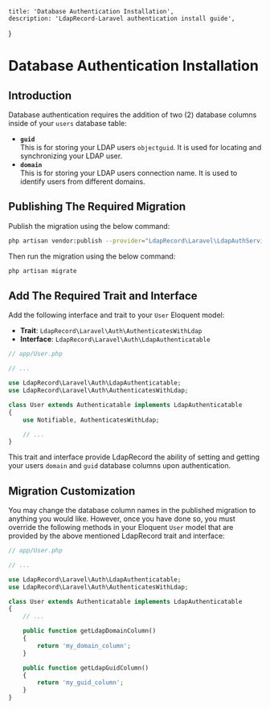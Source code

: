     title: 'Database Authentication Installation',
    description: 'LdapRecord-Laravel authentication install guide',
}

# Database Authentication Installation

## Introduction

Database authentication requires the addition of two (2) database columns inside of your `users` database table:

- **`guid`** <br/> This is for storing your LDAP users `objectguid`. It is used for locating and synchronizing your LDAP user.
- **`domain`** <br/> This is for storing your LDAP users connection name. It is used to identify users from different domains.

## Publishing The Required Migration

Publish the migration using the below command:

```bash
php artisan vendor:publish --provider="LdapRecord\Laravel\LdapAuthServiceProvider"
```

Then run the migration using the below command:

```bash
php artisan migrate
```

## Add The Required Trait and Interface

Add the following interface and trait to your `User` Eloquent model:

- **Trait**: `LdapRecord\Laravel\Auth\AuthenticatesWithLdap`
- **Interface**: `LdapRecord\Laravel\Auth\LdapAuthenticatable`

```php
// app/User.php

// ...

use LdapRecord\Laravel\Auth\LdapAuthenticatable;
use LdapRecord\Laravel\Auth\AuthenticatesWithLdap;

class User extends Authenticatable implements LdapAuthenticatable
{
    use Notifiable, AuthenticatesWithLdap;

    // ...
}
```

This trait and interface provide LdapRecord the ability of setting and getting your users
`domain` and `guid` database columns upon authentication.

## Migration Customization

You may change the database column names in the published migration to anything you would like.
However, once you have done so, you must override the following methods in your Eloquent
`User` model that are provided by the above mentioned LdapRecord trait and interface:

```php
// app/User.php

// ...

use LdapRecord\Laravel\Auth\LdapAuthenticatable;
use LdapRecord\Laravel\Auth\AuthenticatesWithLdap;

class User extends Authenticatable implements LdapAuthenticatable
{
    // ...

    public function getLdapDomainColumn()
    {
        return 'my_domain_column';
    }

    public function getLdapGuidColumn()
    {
        return 'my_guid_column';
    }
}
```
